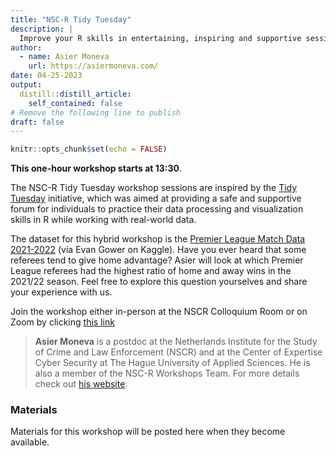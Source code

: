 ```yaml
---
title: "NSC-R Tidy Tuesday"
description: |
  Improve your R skills in entertaining, inspiring and supportive sessions moderated by your own colleagues.
author:
  - name: Asier Moneva
    url: https://asiermoneva.com/
date: 04-25-2023
output:
  distill::distill_article:
    self_contained: false
# Remove the following line to publish
draft: false
---
```



```r
knitr::opts_chunk$set(echo = FALSE)
```

**This one-hour workshop starts at 13:30**.

The NSC-R Tidy Tuesday workshop sessions are inspired by the [Tidy Tuesday](https://www.tidytuesday.com/) initiative, which was aimed at providing a safe and supportive forum for individuals to practice their data processing and visualization skills in R while working with real-world data.

The dataset for this hybrid workshop is the [Premier League Match Data 2021-2022](https://github.com/rfordatascience/tidytuesday/blob/master/data/2023/2023-04-04/readme.md) (via Evan Gower on Kaggle). Have you ever heard that some referees tend to give home advantage? Asier will look at which Premier League referees had the highest ratio of home and away wins in the 2021/22 season. Feel free to explore this question yourselves and share your experience with us.

Join the  workshop either in-person at the NSCR Colloquium Room or on Zoom by clicking [this link](https://us02web.zoom.us/j/88581742503?pwd=elRiRWVucXM1enNqN1JKTDM3a2dyQT09)


> **Asier Moneva** is a postdoc at the Netherlands Institute for the Study of Crime and Law Enforcement (NSCR) and at the Center of Expertise Cyber Security at The Hague University of Applied Sciences. He is also a member of the NSC-R Workshops Team. For more details check out [his website](https://asiermoneva.com).


### Materials

Materials for this workshop will be posted here when they become available.

